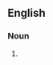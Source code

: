 ==English==

===Noun===
{{head|en|noun form|head=[[cow]] [[shot]]s}}

# {{plural of|cow shot|lang=en}}